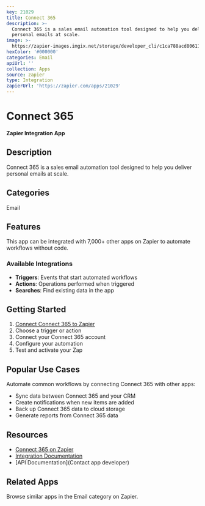```yaml
---
key: 21029
title: Connect 365
description: >-
  Connect 365 is a sales email automation tool designed to help you deliver
  personal emails at scale.
image: >-
  https://zapier-images.imgix.net/storage/developer_cli/c1ca788acd80611b074f4721d2fa9733.png?auto=format%2Ccompress&ixlib=python-3.0.0&q=50
hexColor: '#000000'
categories: Email
apiUrl: ''
collection: Apps
source: zapier
type: Integration
zapierUrl: 'https://zapier.com/apps/21029'
---
```

# Connect 365

**Zapier Integration App**

## Description

Connect 365 is a sales email automation tool designed to help you deliver personal emails at scale.

## Categories

Email

## Features

This app can be integrated with 7,000+ other apps on Zapier to automate workflows without code.

### Available Integrations

- **Triggers**: Events that start automated workflows
- **Actions**: Operations performed when triggered
- **Searches**: Find existing data in the app

## Getting Started

1. [Connect Connect 365 to Zapier](https://zapier.com/apps/21029)
2. Choose a trigger or action
3. Connect your Connect 365 account
4. Configure your automation
5. Test and activate your Zap

## Popular Use Cases

Automate common workflows by connecting Connect 365 with other apps:

- Sync data between Connect 365 and your CRM
- Create notifications when new items are added
- Back up Connect 365 data to cloud storage
- Generate reports from Connect 365 data

## Resources

- [Connect 365 on Zapier](https://zapier.com/apps/21029)
- [Integration Documentation](https://zapier.com/apps/21029/integrations)
- [API Documentation](Contact app developer)

## Related Apps

Browse similar apps in the Email category on Zapier.

